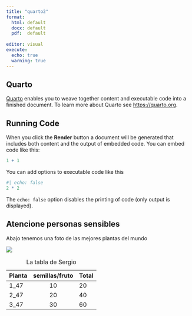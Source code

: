 ```yaml
---
title: "quarto2"
format: 
  html: default
  docx: default
  pdf:  default 
  
editor: visual
execute: 
  echo: true
  warning: true
---
```


## Quarto

[Quarto](https://quarto.org/) enables you to weave together content and executable code into a finished document. To learn more about Quarto see <https://quarto.org>.

## Running Code

When you click the **Render** button a document will be generated that includes both content and the output of embedded code. You can embed code like this:

```r
1 + 1
```

You can add options to executable code like this

```r
#| echo: false
2 * 2
```

The `echo: false` option disables the printing of code (only output is displayed).

::: callout-caution
## Atencione personas sensibles

Abajo tenemos una foto de las mejores plantas del mundo
:::

![](images/tray_47_yield_indv.jpg)

| Planta | semillas/fruto | Total |
|--------|:--------------:|:------|
| 1_47   | 10             | 20    |
| 2_47   | 20             | 40    |
| 3_47   | 30             | 60    |

: La tabla de Sergio
